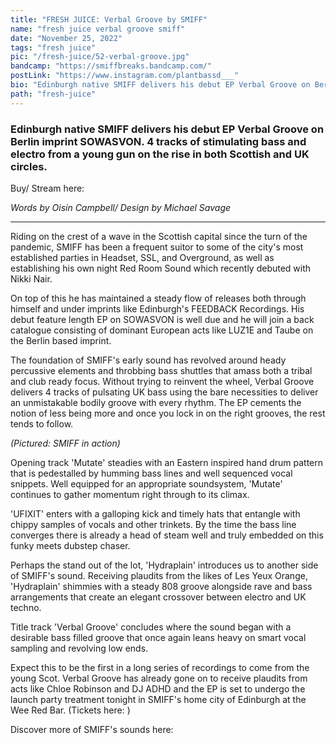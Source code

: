 ---
title: "FRESH JUICE: Verbal Groove by SMIFF"
name: "fresh juice verbal groove smiff"
date: "November 25, 2022"
tags: "fresh juice"
pic: "/fresh-juice/52-verbal-groove.jpg"
bandcamp: "https://smiffbreaks.bandcamp.com/"
postLink: "https://www.instagram.com/plantbassd___"
bio: "Edinburgh native SMIFF delivers his debut EP Verbal Groove on Berlin imprint SOWASVON. 4 tracks of stimulating bass and electro from a young gun on the rise in both Scottish and UK circles"
path: "fresh-juice"
---

### Edinburgh native SMIFF delivers his debut EP Verbal Groove on Berlin imprint SOWASVON. 4 tracks of stimulating bass and electro from a young gun on the rise in both Scottish and UK circles.

Buy/ Stream here: <HoverLink url="smiffbreaks.bandcamp.com/" external inline />

<Picture src="/fresh-juice/52-smiff.jpg" alt="verbal groove album art" size={1200} />
<p className="smallText">
  <i>Words by Oisín Campbell/ Design by Michael Savage</i>
</p>

<hr />

Riding on the crest of a wave in the Scottish capital since the turn of the pandemic, SMIFF has been a frequent suitor to some of the city's most established parties in Headset, SSL, and Overground, as well as establishing his own night Red Room Sound which recently debuted with Nikki Nair.

On top of this he has maintained a steady flow of releases both through himself and under imprints like Edinburgh's FEEDBACK Recordings. His debut feature length EP on SOWASVON is well due and he will join a back catalogue consisting of dominant European acts like LUZ1E and Taube on the Berlin based imprint.

The foundation of SMIFF's early sound has revolved around heady percussive elements and throbbing bass shuttles that amass both a tribal and club ready focus. Without trying to reinvent the wheel, Verbal Groove delivers 4 tracks of pulsating UK bass using the bare necessities to deliver an unmistakable bodily groove with every rhythm. The EP cements the notion of less being more and once you lock in on the right grooves, the rest tends to follow.

<Picture src="/fresh-juice/52-sneakys.jpg" alt="Smiff cover pic" size={1200} />
<p className="smallText">
  <i>(Pictured: SMIFF in action)</i>
</p>

Opening track 'Mutate' steadies with an Eastern inspired hand drum pattern that is pedestalled by humming bass lines and well sequenced vocal snippets. Well equipped for an appropriate soundsystem, 'Mutate' continues to gather momentum right through to its climax.

'UFIXIT' enters with a galloping kick and timely hats that entangle with chippy samples of vocals and other trinkets. By the time the bass line converges there is already a head of steam well and truly embedded on this funky meets dubstep chaser.

Perhaps the stand out of the lot, 'Hydraplain' introduces us to another side of SMIFF's sound. Receiving plaudits from the likes of Les Yeux Orange, 'Hydraplain' shimmies with a steady 808 groove alongside rave and bass arrangements that create an elegant crossover between electro and UK techno.

<Picture src="/fresh-juice/52-blur.jpg" alt="Smiff DJing pic" size={1200} />

Title track 'Verbal Groove' concludes where the sound began with a desirable bass filled groove that once again leans heavy on smart vocal sampling and revolving low ends.

Expect this to be the first in a long series of recordings to come from the young Scot. Verbal Groove has already gone on to receive plaudits from acts like Chloe Robinson and DJ ADHD and the EP is set to undergo the launch party treatment tonight in SMIFF's home city of Edinburgh at the Wee Red Bar.
(Tickets here: <HoverLink url="ra.co/events/1607808" external inline />)

Discover more of SMIFF's sounds here: <HoverLink url="smiffbreaks.bandcamp.com/" external inline />

